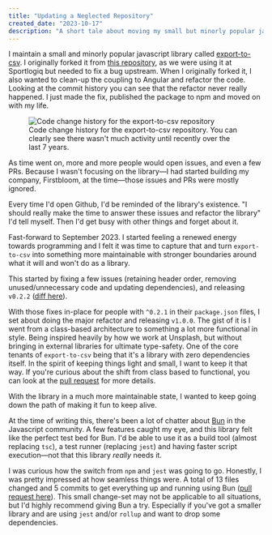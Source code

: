 ```yaml
---
title: "Updating a Neglected Repository"
created_date: "2023-10-17"
description: "A short tale about moving my small but minorly popular javascript library called export-to-csv to Bun and heavily refactoring it after many years."
---
```


I maintain a small and minorly popular javascript library called [export-to-csv](https://github.com/alexcaza/export-to-csv). I originally forked it from [this repository](https://github.com/javiertelioz/angular2-csv), as we were using it at Sportlogiq but needed to fix a bug upstream. When I originally forked it, I also wanted to clean-up the coupling to Angular and refactor the code. Looking at the commit history you can see that the refactor never really happened. I just made the fix, published the package to npm and moved on with my life.

<figure>
<Image src="https://s.alexcaza.com/Screen-Shot-2023-10-17-16-52-51.29-1697575976.png" alt="Code change history for the export-to-csv repository" inferSize={true} />
<figcaption>
Code change history for the export-to-csv repository. You can clearly see there wasn't much activity until recently over the last 7 years.
</figcaption>
</figure>

As time went on, more and more people would open issues, and even a few PRs. Because I wasn't focusing on the library—I had started building my company, Firstbloom, at the time—those issues and PRs were mostly ignored.

Every time I'd open Github, I'd be reminded of the library's existence. "I should really make the time to answer these issues and refactor the library" I'd tell myself. Then I'd get busy with other things and forget about it.

Fast-forward to September 2023. I started feeling a renewed energy towards programming and I felt it was time to capture that and turn `export-to-csv` into something more maintainable with stronger boundaries around what it will and won't do as a library.

This started by fixing a few issues (retaining header order, removing unused/unnecessary code and updating dependencies), and releasing `v0.2.2` ([diff here](https://github.com/alexcaza/export-to-csv/compare/06ed4d7d50af51ca42962620adb5f24050ee719f..f29aa3a669a964459aba3411c6fe65b80e0c8ba9)).

With those fixes in-place for people with `^0.2.1` in their `package.json` files, I set about doing the major refactor and releasing `v1.0.0`. The gist of it is I went from a class-based architecture to something a lot more functional in style. Being inspired heavily by how we work at Unsplash, but without bringing in external libraries for ultimate type-safety. One of the core tenants of `export-to-csv` being that it's a library with zero dependencies itself. In the spirit of keeping things light and small, I want to keep it that way. If you're curious about the shift from class based to functional, you can look at the [pull request](https://github.com/alexcaza/export-to-csv/pull/52) for more details.

With the library in a much more maintainable state, I wanted to keep going down the path of making it fun to keep alive.

At the time of writing this, there's been a lot of chatter about [Bun](https://bun.sh/) in the Javascript community. A few features caught my eye, and this library felt like the perfect test bed for Bun. I'd be able to use it as a build tool (almost replacing `tsc`), a test runner (replacing `jest`) and having faster script execution—not that this library _really_ needs it.

I was curious how the switch from `npm` and `jest` was going to go. Honestly, I was pretty impressed at how seamless things were. A total of 13 files changed and 5 commits to get everything up and running using Bun ([pull request here](https://github.com/alexcaza/export-to-csv/pull/54)). This small change-set may not be applicable to all situations, but I'd highly recommend giving Bun a try. Especially if you've got a smaller library and are using `jest` and/or `rollup` and want to drop some dependencies.

